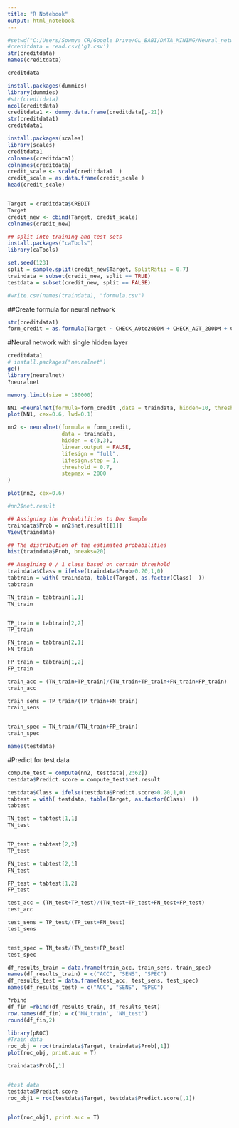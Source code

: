 ```yaml
---
title: "R Notebook"
output: html_notebook
---
```


 

```r
#setwd("C:/Users/Sowmya CR/Google Drive/GL_BABI/DATA_MINING/Neural_network")
#creditdata = read.csv('g1.csv')
str(creditdata)
names(creditdata)

```
```r
creditdata
```


```r
install.packages(dummies)
library(dummies)
#str(creditdata)
ncol(creditdata)
creditdata1 <- dummy.data.frame(creditdata[,-21])
str(creditdata1)
creditdata1
```


```r
install.packages(scales)
library(scales)
creditdata1
colnames(creditdata1)
colnames(creditdata)
credit_scale <- scale(creditdata1  )
credit_scale = as.data.frame(credit_scale )
head(credit_scale)



```


```r
Target = creditdata$CREDIT
Target
credit_new <- cbind(Target, credit_scale)
colnames(credit_new)
```


```r
## split into training and test sets
install.packages("caTools")
library(caTools)

set.seed(123)
split = sample.split(credit_new$Target, SplitRatio = 0.7)
traindata = subset(credit_new, split == TRUE)
testdata = subset(credit_new, split == FALSE)

#write.csv(names(traindata), "formula.csv")

```

##Create formula for neural network
```r
str(creditdata1)
form_credit = as.formula(Target ~ CHECK_A0to200DM + CHECK_AGT_200DM + CHECK_ALT_0DM + CHECK_ANO_CHECK_A + DURATION + C_HISTcredit_thisbank_paid + C_HISTcritical_acc + C_HISTdelay_in_past + C_HISTexisting_paid + C_HISTno_credit + PURPOSEbusiness + PURPOSEcar_new + PURPOSEcar_used + PURPOSEcar_used0 + PURPOSEdom_app + PURPOSEeducation + PURPOSEfurn_equip + PURPOSEradio_tv + PURPOSErepairs + PURPOSEretrain + AMOUNT + SAVE_A100_500DM + SAVE_A500_1000DM + SAVE_AGT_1000DM + SAVE_Alt_100DM + SAVE_ANO_SAVINGS_ACC + EMPLOY1to4YR + EMPLOY4to7YR + EMPLOYGT_7YR + EMPLOYLT_1YR + EMPLOYunemployed + INSTALL_R + PERSONALFEMALE_DIVORCED + PERSONALMALE_DIVORCED + PERSONALMALE_MARRIED + PERSONALMALE_SINGLE + GUARANTEEco-applicant + GUARANTEEguarantor + GUARANTEEnone + RESIDENCE + PROPERTYno_property + PROPERTYreal_estate + PROPERTYsavings + PROPERTYvehicle + AGE + INSTALL_Pbank + INSTALL_Pnone + INSTALL_Pstores + HOUSINGfor_free + HOUSINGown + HOUSINGrent + N_EXIST + JOBmgmt_selfemp + JOBskilled_office + JOBunskilled_non_res + JOBunskilled_res + N_PEOPLE + TELnone + TELyes + FOREIGNno + FOREIGNyes )

```


#Neural network with single hidden layer
```r
creditdata1 
# install.packages("neuralnet")
gc()
library(neuralnet)
?neuralnet

memory.limit(size = 180000)

NN1 =neuralnet(formula=form_credit ,data = traindata, hidden=10, threshold=0.1,lifesign = "full")
plot(NN1, cex=0.6, lwd=0.1)


```



```r
nn2 <- neuralnet(formula = form_credit,
                 data = traindata, 
                 hidden = c(3,3),
                 linear.output = FALSE,
                 lifesign = "full",
                 lifesign.step = 1,
                 threshold = 0.7,
                 stepmax = 2000
)

plot(nn2, cex=0.6)
```

```r
#nn2$net.result
```



```r
## Assigning the Probabilities to Dev Sample
traindata$Prob = nn2$net.result[[1]] 
View(traindata)
```


```r
## The distribution of the estimated probabilities
hist(traindata$Prob, breaks=20)

## Assgining 0 / 1 class based on certain threshold
traindata$Class = ifelse(traindata$Prob>0.20,1,0)
tabtrain = with( traindata, table(Target, as.factor(Class)  ))
tabtrain
```

```r
TN_train = tabtrain[1,1]
TN_train


TP_train = tabtrain[2,2]
TP_train

FN_train = tabtrain[2,1]
FN_train

FP_train = tabtrain[1,2]
FP_train

train_acc = (TN_train+TP_train)/(TN_train+TP_train+FN_train+FP_train)
train_acc

train_sens = TP_train/(TP_train+FN_train)
train_sens


train_spec = TN_train/(TN_train+FP_train)
train_spec
```


```r
names(testdata)
```


#Predict for test data
```r
compute_test = compute(nn2, testdata[,2:62]) 
testdata$Predict.score = compute_test$net.result

testdata$Class = ifelse(testdata$Predict.score>0.20,1,0)
tabtest = with( testdata, table(Target, as.factor(Class)  ))
tabtest
```



```r
TN_test = tabtest[1,1]
TN_test


TP_test = tabtest[2,2]
TP_test

FN_test = tabtest[2,1]
FN_test

FP_test = tabtest[1,2]
FP_test

test_acc = (TN_test+TP_test)/(TN_test+TP_test+FN_test+FP_test)
test_acc

test_sens = TP_test/(TP_test+FN_test)
test_sens


test_spec = TN_test/(TN_test+FP_test)
test_spec
```

```r
df_results_train = data.frame(train_acc, train_sens, train_spec)
names(df_results_train) = c("ACC", "SENS", "SPEC")
df_results_test = data.frame(test_acc, test_sens, test_spec)
names(df_results_test) = c("ACC", "SENS", "SPEC")

?rbind
df_fin =rbind(df_results_train, df_results_test)
row.names(df_fin) = c('NN_train', 'NN_test')
round(df_fin,2)
```

```r
library(pROC)
#Train data
roc_obj = roc(traindata$Target, traindata$Prob[,1])
plot(roc_obj, print.auc = T)

traindata$Prob[,1]


#test data
testdata$Predict.score
roc_obj1 = roc(testdata$Target, testdata$Predict.score[,1])


plot(roc_obj1, print.auc = T)

```





